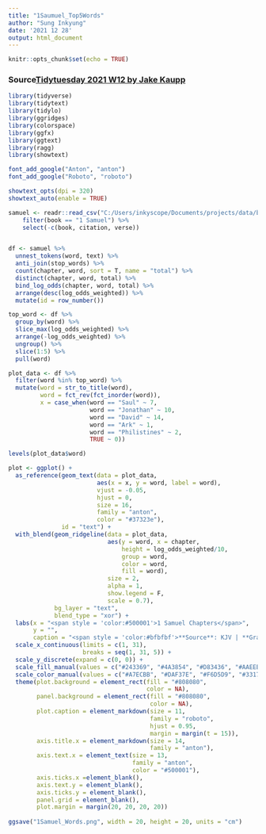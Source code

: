 ```yaml
---
title: "1Saumuel_Top5Words"
author: "Sung Inkyung"
date: '2021 12 28'
output: html_document
---
```


```r
knitr::opts_chunk$set(echo = TRUE)
```
### Source[Tidytuesday 2021 W12 by Jake Kaupp](https://github.com/jkaupp/tidytuesdays/blob/master/2021/week12/R/analysis.R)
```r
library(tidyverse)
library(tidytext)
library(tidylo)
library(ggridges)
library(colorspace)
library(ggfx)
library(ggtext)
library(ragg)
library(showtext)

font_add_google("Anton", "anton")
font_add_google("Roboto", "roboto")

showtext_opts(dpi = 320)
showtext_auto(enable = TRUE)
```


```r
samuel <- readr::read_csv("C:/Users/inkyscope/Documents/projects/data/bible_kjv_new.csv") %>% 
    filter(book == "1 Samuel") %>% 
    select(-c(book, citation, verse))


df <- samuel %>% 
  unnest_tokens(word, text) %>%
  anti_join(stop_words) %>%  
  count(chapter, word, sort = T, name = "total") %>% 
  distinct(chapter, word, total) %>% 
  bind_log_odds(chapter, word, total) %>% 
  arrange(desc(log_odds_weighted)) %>% 
  mutate(id = row_number())

top_word <- df %>% 
  group_by(word) %>% 
  slice_max(log_odds_weighted) %>% 
  arrange(-log_odds_weighted) %>% 
  ungroup() %>% 
  slice(1:5) %>% 
  pull(word)

plot_data <- df %>% 
  filter(word %in% top_word) %>% 
  mutate(word = str_to_title(word),
         word = fct_rev(fct_inorder(word)),
         x = case_when(word == "Saul" ~ 7,
                       word == "Jonathan" ~ 10,
                       word == "David" ~ 14,
                       word == "Ark" ~ 1,
                       word == "Philistines" ~ 2,
                       TRUE ~ 0))

levels(plot_data$word)

```


```r
plot <- ggplot() +
  as_reference(geom_text(data = plot_data,
                         aes(x = x, y = word, label = word),
                         vjust = -0.05,
                         hjust = 0,
                         size = 16,
                         family = "anton",
                         color = "#37323e"),
               id = "text") +
  with_blend(geom_ridgeline(data = plot_data,
                            aes(y = word, x = chapter,
                                height = log_odds_weighted/10,
                                group = word,
                                color = word,
                                fill = word),
                            size = 2,
                            alpha = 1, 
                            show.legend = F,
                            scale = 0.7),
             bg_layer = "text",
             blend_type = "xor") +
  labs(x = "<span style = 'color:#500001'>1 Samuel Chapters</span>",
       y = "",
       caption = "<span style = 'color:#bfbfbf'>**Source**: KJV | **Graphic**: Sung Inkyung</span>") +
  scale_x_continuous(limits = c(1, 31),
                     breaks = seq(1, 31, 5)) +
  scale_y_discrete(expand = c(0, 0)) +
  scale_fill_manual(values = c("#243369", "#4A3854", "#D83436", "#AAEEBC",  "#DEAD8F")) +
  scale_color_manual(values = c("#A7ECBB", "#DAF37E", "#F6D5D9", "#3317D8",  "#413149")) +
  theme(plot.background = element_rect(fill = "#808080",
                                       color = NA),
        panel.background = element_rect(fill = "#808080",
                                        color = NA),
        plot.caption = element_markdown(size = 11,
                                        family = "roboto",
                                        hjust = 0.95,
                                        margin = margin(t = 15)),
        axis.title.x = element_markdown(size = 14,
                                        family = "anton"),
        axis.text.x = element_text(size = 13,
                                   family = "anton",
                                   color = "#500001"),
        axis.ticks.x =element_blank(),
        axis.text.y = element_blank(),
        axis.ticks.y = element_blank(),
        panel.grid = element_blank(),
        plot.margin = margin(20, 20, 20, 20))
  
ggsave("1Samuel_Words.png", width = 20, height = 20, units = "cm") 
```


